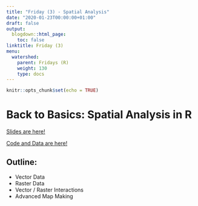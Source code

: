 ```yaml
---
title: "Friday (3) - Spatial Analysis"
date: "2020-01-23T00:00:00+01:00"
draft: false
output:
  blogdown::html_page:
    toc: false
linktitle: Friday (3)
menu:
  watershed:
    parent: Fridays (R)
    weight: 130
    type: docs
---
```


```r
knitr::opts_chunk$set(echo = TRUE)
```

# Back to Basics: Spatial Analysis in R
[Slides are here!](https://amurraygeo.com/slides/watershed/RDay_3.html)

[Code and Data are here!](https://drive.google.com/drive/folders/1A2-pENtCSQToDxUVenDyndRihArWXHFm?usp=sharing)

## Outline:

- Vector Data
- Raster Data
- Vector / Raster Interactions
- Advanced Map Making

